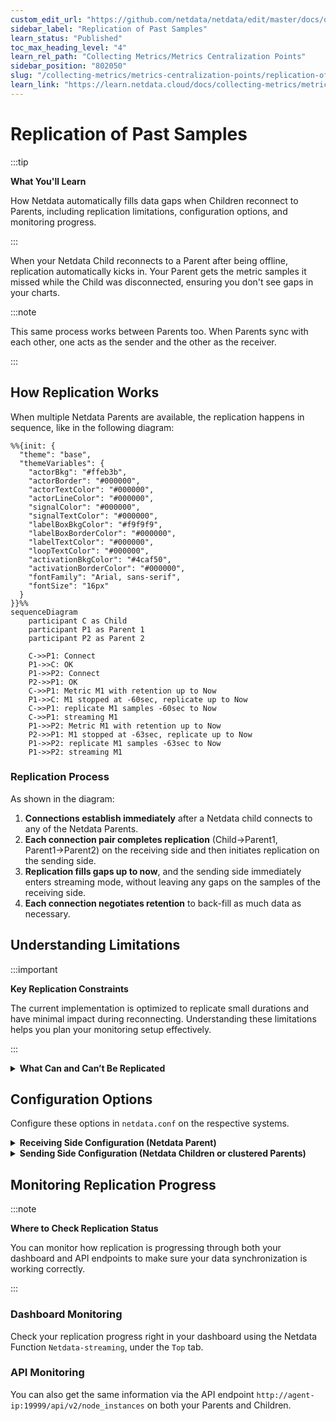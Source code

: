```yaml
---
custom_edit_url: "https://github.com/netdata/netdata/edit/master/docs/observability-centralization-points/metrics-centralization-points/replication-of-past-samples.md"
sidebar_label: "Replication of Past Samples"
learn_status: "Published"
toc_max_heading_level: "4"
learn_rel_path: "Collecting Metrics/Metrics Centralization Points"
sidebar_position: "802050"
slug: "/collecting-metrics/metrics-centralization-points/replication-of-past-samples"
learn_link: "https://learn.netdata.cloud/docs/collecting-metrics/metrics-centralization-points/replication-of-past-samples"
---
```


# Replication of Past Samples

:::tip

**What You'll Learn**

How Netdata automatically fills data gaps when Children reconnect to Parents, including replication limitations, configuration options, and monitoring progress.

:::

When your Netdata Child reconnects to a Parent after being offline, replication automatically kicks in. Your Parent gets the metric samples it missed while the Child was disconnected, ensuring you don't see gaps in your charts.

:::note

This same process works between Parents too. When Parents sync with each other, one acts as the sender and the other as the receiver.

:::

## How Replication Works

When multiple Netdata Parents are available, the replication happens in sequence, like in the following diagram:

```mermaid
%%{init: {
  "theme": "base",
  "themeVariables": {
    "actorBkg": "#ffeb3b",
    "actorBorder": "#000000",
    "actorTextColor": "#000000",
    "actorLineColor": "#000000",
    "signalColor": "#000000",
    "signalTextColor": "#000000",
    "labelBoxBkgColor": "#f9f9f9",
    "labelBoxBorderColor": "#000000",
    "labelTextColor": "#000000",
    "loopTextColor": "#000000",
    "activationBkgColor": "#4caf50",
    "activationBorderColor": "#000000",
    "fontFamily": "Arial, sans-serif",
    "fontSize": "16px"
  }
}}%%
sequenceDiagram
    participant C as Child
    participant P1 as Parent 1
    participant P2 as Parent 2
    
    C->>P1: Connect
    P1->>C: OK
    P1->>P2: Connect
    P2->>P1: OK
    C->>P1: Metric M1 with retention up to Now
    P1->>C: M1 stopped at -60sec, replicate up to Now
    C->>P1: replicate M1 samples -60sec to Now
    C->>P1: streaming M1
    P1->>P2: Metric M1 with retention up to Now
    P2->>P1: M1 stopped at -63sec, replicate up to Now
    P1->>P2: replicate M1 samples -63sec to Now
    P1->>P2: streaming M1
```

### Replication Process

As shown in the diagram:

1. **Connections establish immediately** after a Netdata child connects to any of the Netdata Parents.
2. **Each connection pair completes replication** (Child→Parent1, Parent1→Parent2) on the receiving side and then initiates replication on the sending side.
3. **Replication fills gaps up to now**, and the sending side immediately enters streaming mode, without leaving any gaps on the samples of the receiving side.
4. **Each connection negotiates retention** to back-fill as much data as necessary.

## Understanding Limitations

:::important

**Key Replication Constraints**

The current implementation is optimized to replicate small durations and have minimal impact during reconnecting. Understanding these limitations helps you plan your monitoring setup effectively.

:::

<details>
<summary><strong>What Can and Can’t Be Replicated</strong></summary><br/>

1. **Append-only replication**.
   Replication can only append samples to metrics. Only missing samples at the end of each time-series are replicated.

2. **Tier0 samples only**.
   Only `tier0` samples are replicated. Samples of higher tiers in Netdata are derived from `tier0` samples, and therefore there is no mechanism for ingesting them directly. This means that the maximum retention that can be replicated across Netdata is limited by the samples available in `tier0` of the sending Netdata.

3. **Active metrics only**.
   Only samples of metrics that are currently being collected are replicated. Archived metrics (or even archived nodes) will be replicated when and if they are collected again.

:::note

Netdata archives metrics 1 hour after they stop being collected, so Netdata Parents may miss data only if Netdata Children are disconnected for more than an hour from their Parents.

:::

<br/>
</details>

## Configuration Options

Configure these options in `netdata.conf` on the respective systems.

<details>
<summary><strong>Receiving Side Configuration (Netdata Parent)</strong></summary><br/>

| Setting                   | Description                                                                                                                      | Default |
|---------------------------|----------------------------------------------------------------------------------------------------------------------------------|---------|
| `[db].replication period` | Sets the maximum time window for replication. Remember, you're also limited by how much tier0 data your Child systems have kept. | 1 day   |

</details>

<details>
<summary><strong>Sending Side Configuration (Netdata Children or clustered Parents)</strong></summary><br/>

| Setting                              | Description                                                                                                                                                                                                                                                                                                         | Default                   |
|--------------------------------------|---------------------------------------------------------------------------------------------------------------------------------------------------------------------------------------------------------------------------------------------------------------------------------------------------------------------|---------------------------|
| `[db].replication threads`           | Controls how many parallel threads handle replication. Each thread can handle about two million samples per second, so more threads can speed up replication between Parents with lots of data.                                                                                                                     | 1 thread                  |
| `[db].cleanup obsolete charts after` | Controls how long metrics remain available for replication after collection stops. If you expect Parent maintenance to last longer than 1 hour, increase this setting. Just be aware that in dynamic environments with lots of short-lived metrics, this can increase RAM usage since metrics stay "active" longer. | 1 hour<br/>(3600 seconds) |

</details>

## Monitoring Replication Progress

:::note

**Where to Check Replication Status**

You can monitor how replication is progressing through both your dashboard and API endpoints to make sure your data synchronization is working correctly.

:::

### Dashboard Monitoring

Check your replication progress right in your dashboard using the Netdata Function `Netdata-streaming`, under the `Top` tab.

### API Monitoring

You can also get the same information via the API endpoint `http://agent-ip:19999/api/v2/node_instances` on both your Parents and Children.
